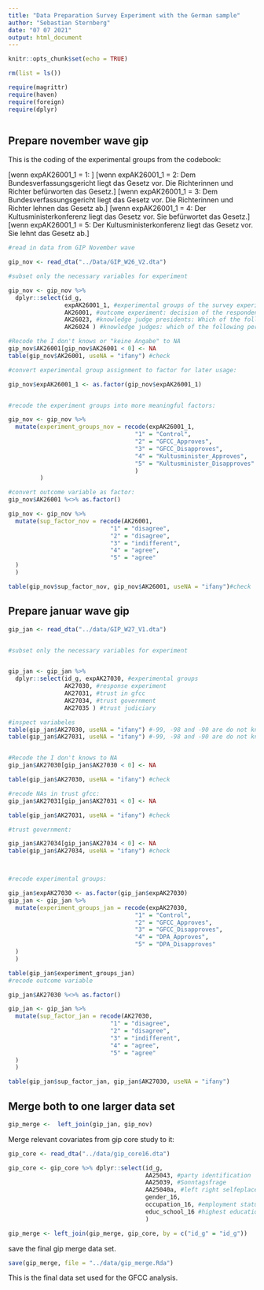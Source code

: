 ```yaml
---
title: "Data Preparation Survey Experiment with the German sample"
author: "Sebastian Sternberg"
date: "07 07 2021"
output: html_document
---
```


```r
knitr::opts_chunk$set(echo = TRUE)
```

```r

rm(list = ls())

require(magrittr)
require(haven)
require(foreign)
require(dplyr)



```

## Prepare november wave gip 

This is the coding of the experimental groups from the codebook:

[wenn expAK26001_1 = 1: ]
[wenn expAK26001_1 = 2: Dem Bundesverfassungsgericht liegt das Gesetz vor. Die Richterinnen und Richter befürworten das Gesetz.]
[wenn expAK26001_1 = 3: Dem Bundesverfassungsgericht liegt das Gesetz vor. Die Richterinnen und Richter lehnen das Gesetz ab.]
[wenn expAK26001_1 = 4: Der Kultusministerkonferenz liegt das Gesetz vor. Sie befürwortet das Gesetz.]
[wenn expAK26001_1 = 5: Der Kultusministerkonferenz liegt das Gesetz vor. Sie lehnt das Gesetz ab.]

```r
#read in data from GIP November wave

gip_nov <- read_dta("../Data/GIP_W26_V2.dta")

#subset only the necessary variables for experiment

gip_nov <- gip_nov %>%
  dplyr::select(id_g, 
                expAK26001_1, #experimental groups of the survey experiment
                AK26001, #outcome experiment: decision of the respondent
                AK26023, #knowledge judge presidents: Which of the following persons is the current GFCC president?
                AK26024 ) #knowledge judges: which of the following persons is judge at the GFCC?

#Recode the I don't knows or "keine Angabe" to NA
gip_nov$AK26001[gip_nov$AK26001 < 0] <- NA
table(gip_nov$AK26001, useNA = "ifany") #check

#convert experimental group assignment to factor for later usage:

gip_nov$expAK26001_1 <- as.factor(gip_nov$expAK26001_1)


#recode the experiment groups into more meaningful factors:

gip_nov <- gip_nov %>%
  mutate(experiment_groups_nov = recode(expAK26001_1, 
                                    "1" = "Control",                          
                                    "2" = "GFCC_Approves",
                                    "3" = "GFCC_Disapproves",
                                    "4" = "Kultusminister_Approves",
                                    "5" = "Kultusminister_Disapproves"
                                    )
         )

#convert outcome variable as factor: 
gip_nov$AK26001 %<>% as.factor() 

gip_nov <- gip_nov %>%
  mutate(sup_factor_nov = recode(AK26001, 
                             "1" = "disagree",                                
                             "2" = "disagree",
                             "3" = "indifferent",
                             "4" = "agree",
                             "5" = "agree"
  )
  ) 

table(gip_nov$sup_factor_nov, gip_nov$AK26001, useNA = "ifany")#check

```

## Prepare januar wave gip

```r


gip_jan <- read_dta("../data/GIP_W27_V1.dta")


#subset only the necessary variables for experiment


gip_jan <- gip_jan %>%
  dplyr::select(id_g, expAK27030, #experimental groups
                AK27030, #response experiment
                AK27031, #trust in gfcc
                AK27034, #trust government
                AK27035 ) #trust judiciary

#inspect variabeles
table(gip_jan$AK27030, useNA = "ifany") #-99, -98 and -90 are do not know.
table(gip_jan$AK27031, useNA = "ifany") #-99, -98 and -90 are do not know.


#Recode the I don't knows to NA
gip_jan$AK27030[gip_jan$AK27030 < 0] <- NA

table(gip_jan$AK27030, useNA = "ifany") #check

#recode NAs in trust gfcc:
gip_jan$AK27031[gip_jan$AK27031 < 0] <- NA

table(gip_jan$AK27031, useNA = "ifany") #check

#trust government:

gip_jan$AK27034[gip_jan$AK27034 < 0] <- NA
table(gip_jan$AK27034, useNA = "ifany") #check



#recode experimental groups:

gip_jan$expAK27030 <- as.factor(gip_jan$expAK27030)
gip_jan <- gip_jan %>%
  mutate(experiment_groups_jan = recode(expAK27030, 
                                    "1" = "Control",                          
                                    "2" = "GFCC_Approves",
                                    "3" = "GFCC_Disapproves",
                                    "4" = "DPA_Approves",
                                    "5" = "DPA_Disapproves"
  )
  )

table(gip_jan$experiment_groups_jan)
#recode outcome variable

gip_jan$AK27030 %<>% as.factor() 

gip_jan <- gip_jan %>%
  mutate(sup_factor_jan = recode(AK27030, 
                             "1" = "disagree",                                 
                             "2" = "disagree",
                             "3" = "indifferent",
                             "4" = "agree",
                             "5" = "agree"
  )
  ) 

table(gip_jan$sup_factor_jan, gip_jan$AK27030, useNA = "ifany")

```


## Merge both to one larger data set

```r

gip_merge <-  left_join(gip_jan, gip_nov)

```

Merge relevant covariates from gip core study to it:

```r

gip_core <- read_dta("../data/gip_core16.dta")

gip_core <- gip_core %>% dplyr::select(id_g, 
                                       AA25043, #party identification
                                       AA25039, #Sonntagsfrage
                                       AA25040a, #left right selfeplacement, 1 left, 11 right
                                       gender_16, 
                                       occupation_16, #employment status
                                       educ_school_16 #highest education degree
                                       )

gip_merge <- left_join(gip_merge, gip_core, by = c("id_g" = "id_g"))


```

save the final gip merge data set.

```r

save(gip_merge, file = "../data/gip_merge.Rda")

```

This is the final data set used for the GFCC analysis.


